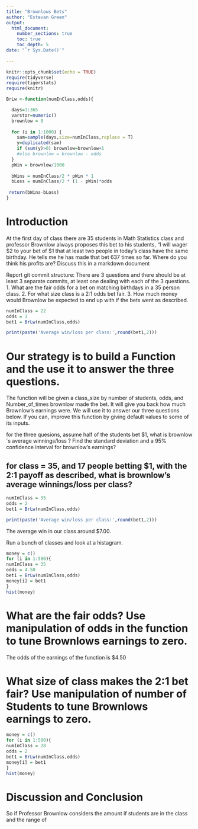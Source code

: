 ```yaml
---
title: "Brownlows Bets"
author: "Estevan Green"
output: 
  html_document:
    number_sections: true
    toc: true
    toc_depth: 5
date: "`r Sys.Date()`"    
    
---
```

```r
knitr::opts_chunk$set(echo = TRUE)
require(tidyverse)
require(tigerstats)
require(knitr)

```
```r
BrLw <-function(numInClass,odds){

  days=1:365
  varstor=numeric()
  brownlow = 0
  
  for (i in 1:1000) {
    sam=sample(days,size=numInClass,replace = T)
    y=duplicated(sam)
    if (sum(y)>0) brownlow=brownlow+1
    #else brownlow = brownlow - odds
  }
  pWin = brownlow/1000
  
  bWins = numInClass/2 * pWin * 1
  bLoss = numInClass/2 * (1 - pWin)*odds
  
 return(bWins-bLoss)
}
```


<!-- We recommend you use git branches -- create a separate branch for each major section i.e. Introduction, Methods, Results, Inferential Results, and Discussion and Conclusions - leave the YAML block untouched until the final merge where you put in your own name !-->

# Introduction  

<!--In this section you explain what you are trying to show.  Where did the data come from?  What is the research or other question you are trying to answer?!-->

 At the first day of class there are 35 students in Math Statistics class and professor Brownlow always proposes this bet to his students, "I will wager $2 to your bet of $1 that at least two people in today's class have the same birthday.  He tells me he has made that bet 637 times so far. Where do you think his profits are? Discuss this in a markdown document
 
Report git commit structure:
There are 3 questions and there should be at least 3 separate commits, at least one dealing with each of the 3 questions.
1. What are the fair odds for a bet on matching birthdays in a 35 person class.
2. For what size class is a 2:1 odds bet fair.
3. How much money would Brownlow be expected to end up with if the bets went as described.

```r
numInClass = 22
odds = 1
bet1 = BrLw(numInClass,odds)

print(paste('Average win/loss per class:',round(bet1,2)))
```


# Our strategy is to build a Function and the use it to answer the three questions. 

The function will be given a class_size by number of students, odds, and Number_of_times brownlow made the bet.  It will give you back how much Brownlow's earnings were. We will use it to answer our three questions below. If you can, improve this function by giving default values to some of its inputs. 

for the three quesions, assume half of the students bet $1, what is brownlow´s average winnings/loss ?
Find the standard deviation and a 95% confidence interval for brownlow's earnings?

## for class = 35, and 17 people betting $1, with the 2:1 payoff as described, what is brownlow's average winnings/loss per class?


```r
numInClass = 35
odds = 2
bet1 = BrLw(numInClass,odds)

print(paste('Average win/loss per class:',round(bet1,2)))
```
The average win in our class around $7.00.
 

  
<!--Explain and display your method of coming up with a 95% confidence interval of  professor Brownlow's winnings (or losings) !-->

Run a bunch of classes and look at a histagram.
```r
money = c()
for (i in 1:500){
numInClass = 35
odds = 4.50
bet1 = BrLw(numInClass,odds)
money[i] = bet1
}
hist(money)
```
# What are the fair odds? Use manipulation of odds in the function to tune Brownlows earnings to zero. 
The odds of the earnings of the function is $4.50


<!--Decide on your methods:  In this section explain the approach you will take to attack the issue --- how will you decide on a likely estimate of professor Brownlow's earnings or losses after 637 bets. Also explain how you construct a 95% confidence interval about your estimate of his winnings !-->

 


# What size of class makes the 2:1 bet fair?  Use manipulation of number of Students to tune Brownlows earnings to zero.

```r
money = c()
for (i in 1:500){
numInClass = 28
odds = 2
bet1 = BrLw(numInClass,odds)
money[i] = bet1
}
hist(money)
```




<!--Explain and display the results of your method of coming up with the estimate of professor Brownlows betting profits!-->

 

 

 


# Discussion and Conclusion

<!--Discussion and conclusion here.  If professor Brownlow is consistantly making or losing money how could he change his payout so that his profits center on zero?  Also discuss what size his class should be in order to have his current scheme balance at zero profit.!-->
So if Professor Brownlow considers the amount if students are in the class and 
the range of 

 

